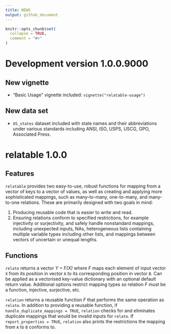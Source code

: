 ```yaml
---
title: NEWS
output: github_document
---
```


<!-- README.md is generated from NEWS.Rmd. Please edit that file -->

```r
knitr::opts_chunk$set(
  collapse = TRUE,
  comment = "#>"
)
```

# Development version 1.0.0.9000

## New vignette

* "Basic Usage" vignette included: `vignette("relatable-usage")`

## New data set

* `US_states` dataset included with state names and their abbreviations under various standards including ANSI, ISO, USPS, USCG, GPO, Associated Press.

# relatable 1.0.0

## Features

`relatable` provides two easy-to-use, robust functions for mapping from
a vector of keys to a vector of values, as well as creating and applying
more sophisticated mappings, such as many-to-many, one-to-many, and
many-to-one relations. These are primarily designed with two goals in
mind:

1.  Producing reusable code that is easier to write and read.
2.  Ensuring relations conform to specified restrictions, for example
    injectivity or surjectivity, and safely handle nonstandard mappings,
    including unexpected inputs, NAs, heterogeneous lists containing
    multiple variable types including other lists, and mappings between
    vectors of uncertain or unequal lengths.
    
## Functions

`relate` returns a vector *Y = F(X)* where *F* maps each element of input vector `X` from its position in vector `A` to its corresponding position in vector `B`. Can be applied as a vectorised key-value dictionary with an optional default return value. Additional options restrict mapping types so relation *F* must be a function, injective, surjective, etc.

 `relation` returns a reusable function *F* that performs the same operation as `relate`. In addition to providing a reusable function, if `handle_duplicate_mappings = TRUE`, `relation` checks for and eliminates duplicate mappings that would be invalid inputs for `relate`. If `report_properties = TRUE`, `relation` also prints the restrictions the mapping from `A` to `B` conforms to.
